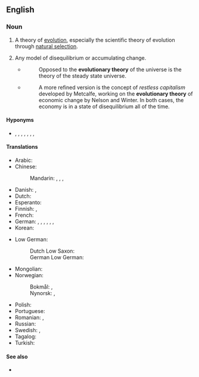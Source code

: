 ==English==
{{wikipedia}}

===Noun===
{{en-noun|~}}

# {{lb|en|biology}} A theory of [[evolution]], especially the scientific theory of evolution through [[natural selection]].
# {{lb|en|by extension}} Any model of disequilibrium or accumulating change.
#* {{quote-book|en|year=1962|author=Clifford D. Simak|title=The Solar System: Our New Front Yard|chapter=|url=|isbn=|page=70}}
#*: Opposed to the '''evolutionary theory''' of the universe is the theory of the steady state universe.
#* {{quote-book|en|year=2015|author=Jorge Turmo Arnal|title=Financial Crisis and the Failure of Economic Theory|chapter=|url=|isbn=|page=155}}
#*: A more refined version is the concept of ''restless capitalism'' developed by Metcalfe, working on the '''evolutionary theory''' of economic change by Nelson and Winter. In both cases, the economy is in a state of disequilibrium all of the time.

====Hyponyms====
* {{sense|biology}} {{l|en|natural selection}}, {{l|en|transmutationism}}, {{l|en|saltationism}}, {{l|en|transformationism}}, {{l|en|transformism}}, {{l|en|orthogenesis}}, {{l|en|Lamarckism}}, {{l|en|adaptationism}}

====Translations====
{{trans-top|theory of evolution}}
* Arabic: {{t|ar|نَظَرِيَّة التَّطَوُّر|f}}
* Chinese:
*: Mandarin: {{t+|cmn|進化論}}, {{t+|cmn|进化论|tr=jìnhuàlùn}}, {{t+|cmn|演化論}}, {{t+|cmn|演化论|tr=yǎnhuàlùn}}
* Danish: {{t|da|evolutionsteori|c}}, {{t|da|udviklingslære|c}}
* Dutch: {{t+|nl|evolutietheorie|f}}
* Esperanto: {{t|eo|evoluismo}}
* Finnish: {{t+|fi|evoluutioteoria}}, {{t+|fi|kehitysoppi}}
* French: {{t|fr|théorie de l'évolution|f}}
* German: {{t+|de|Evolutionstheorie|f}}, {{t+|de|Deszendenztheorie|f}}, {{t+|de|Abstammungstheorie|f}}, {{t|de|Entwicklungslehre|f}}, {{t|de|Evolutionslehre|f}}, {{t+|de|Abstammungslehre|f}}, {{t+|de|Deszendenzlehre|f}}
* Korean: {{t+|ko|진화론}}
{{trans-mid}}
* Low German:
*: Dutch Low Saxon: {{t|nds-nl|evolusietheorie}}
*: German Low German: {{t|nds-de|Evolutschoonstheorie|f}}
* Mongolian: {{t|mn|эволюцийн онол|sc=Cyrl}}
* Norwegian:
*: Bokmål: {{t|nb|evolusjonsteori|m}}, {{t|nb|utviklingslære|m|f}}
*: Nynorsk: {{t|nn|evolusjonsteori|m}}, {{t|nn|utviklingslære|f}}
* Polish: {{t|pl|teoria ewolucji|f}}
* Portuguese: {{t|pt|teoria da evolução|f}}
* Romanian: {{t|ro|teorie evoluționară|f}}, {{t|ro|teorie evoluțională|f}}
* Russian: {{t|ru|тео́рия эволю́ции|f}}
* Swedish: {{t+|sv|evolutionsteori|c}}, {{t|sv|utvecklingslära|c}}
* Tagalog: {{t|tl|huna ng kasunlaran}}
* Turkish: {{t|tr|evrim teorisi}}
{{trans-bottom}}

====See also====
* {{l|en|evolutionary biology}}

{{topics|en|Evolutionary theory}}
